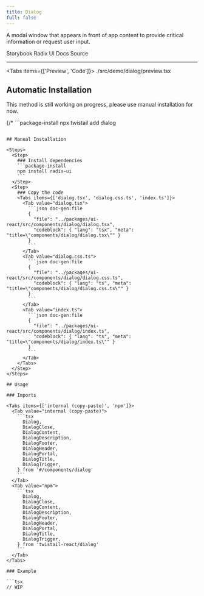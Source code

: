 ```yaml
---
title: Dialog
full: false
---
```


A modal window that appears in front of app content to provide critical information or request user input.

<Badges>
  <BadgeLink href="https://storybook.twistail.com/?path=/docs/base-components-dialog--docs" external>
    Storybook
  </BadgeLink>
  <BadgeLink href="https://www.radix-ui.com/primitives/docs/components/dialog#api-reference" external>
    Radix UI Docs
  </BadgeLink>
  <BadgeLink href="https://github.com/riipandi/twistail/tree/main/packages/ui-react/src/components/dialog" external>
    Source
  </BadgeLink>
</Badges>

---


<Tabs items={['Preview', 'Code']}>
  <Tab value="Preview" className="rounded-b-xl flex min-h-44 flex-wrap items-center justify-center gap-4 py-20 not-prose">
    <Demo />
  </Tab>
  <Tab value="Code">
    <include cwd lang="tsx">./src/demo/dialog/preview.tsx</include>
  </Tab>
</Tabs>

## Automatic Installation

<Callout type='warn'>
  This method is still working on progress, please use manual installation for now.
</Callout>

{/* ```package-install
npx twistail add dialog
``` */}

## Manual Installation

<Steps>
  <Step>
    ### Install dependencies
    ```package-install
    npm install radix-ui
    ```
  </Step>
  <Step>
    ### Copy the code
    <Tabs items={['dialog.tsx', 'dialog.css.ts', 'index.ts']}>
      <Tab value="dialog.tsx">
        ```json doc-gen:file
        {
          "file": "../packages/ui-react/src/components/dialog/dialog.tsx",
          "codeblock": { "lang": "tsx", "meta": "title=\"components/dialog/dialog.tsx\"" }
        }
        ```
      </Tab>
      <Tab value="dialog.css.ts">
        ```json doc-gen:file
        {
          "file": "../packages/ui-react/src/components/dialog/dialog.css.ts",
          "codeblock": { "lang": "ts", "meta": "title=\"components/dialog/dialog.css.ts\"" }
        }
        ```
      </Tab>
      <Tab value="index.ts">
        ```json doc-gen:file
        {
          "file": "../packages/ui-react/src/components/dialog/index.ts",
          "codeblock": { "lang": "ts", "meta": "title=\"components/dialog/index.ts\"" }
        }
        ```
      </Tab>
    </Tabs>
  </Step>
</Steps>

## Usage

### Imports

<Tabs items={['internal (copy-paste)', 'npm']}>
  <Tab value="internal (copy-paste)">
    ```tsx
      Dialog,
      DialogClose,
      DialogContent,
      DialogDescription,
      DialogFooter,
      DialogHeader,
      DialogPortal,
      DialogTitle,
      DialogTrigger,
    } from '#/components/dialog'
    ```
  </Tab>
  <Tab value="npm">
    ```tsx
      Dialog,
      DialogClose,
      DialogContent,
      DialogDescription,
      DialogFooter,
      DialogHeader,
      DialogPortal,
      DialogTitle,
      DialogTrigger,
    } from 'twistail-react/dialog'
    ```
  </Tab>
</Tabs>

### Example

```tsx
// WIP
```

